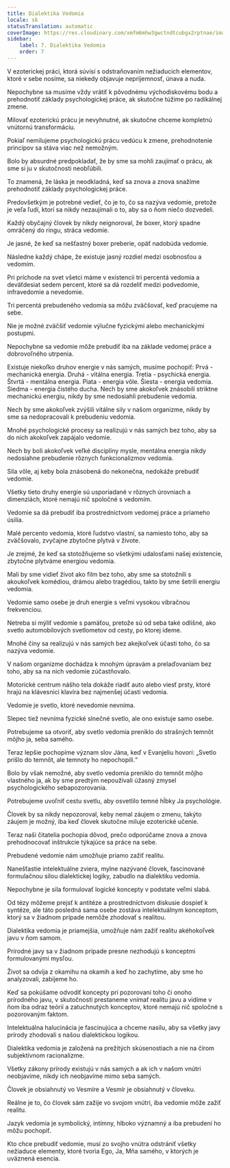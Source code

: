 ```yaml
---
title: Dialektika Vedomia
locale: sk
statusTranslation: automatic
coverImage: https://res.cloudinary.com/xmfm6mhw3gwctndtcubgx2rptnae/image/upload/v1741354419/small_cover_la_gran_rebelion_28716e29d2.webp
sidebar:
    label: 7. Dialektika Vedomia
    order: 7
---
```

V ezoterickej práci, ktorá súvisí s odstraňovaním nežiaducich elementov, ktoré v sebe nosíme, sa niekedy objavuje nepríjemnosť, únava a nuda.

Nepochybne sa musíme vždy vrátiť k pôvodnému východiskovému bodu a prehodnotiť základy psychologickej práce, ak skutočne túžime po radikálnej zmene.

Milovať ezoterickú prácu je nevyhnutné, ak skutočne chceme kompletnú vnútornú transformáciu.

Pokiaľ nemilujeme psychologickú prácu vedúcu k zmene, prehodnotenie princípov sa stáva viac než nemožným.

Bolo by absurdné predpokladať, že by sme sa mohli zaujímať o prácu, ak sme si ju v skutočnosti neobľúbili.

To znamená, že láska je neodkladná, keď sa znova a znova snažíme prehodnotiť základy psychologickej práce.

Predovšetkým je potrebné vedieť, čo je to, čo sa nazýva vedomie, pretože je veľa ľudí, ktorí sa nikdy nezaujímali o to, aby sa o ňom niečo dozvedeli.

Každý obyčajný človek by nikdy neignoroval, že boxer, ktorý spadne omráčený do ringu, stráca vedomie.

Je jasné, že keď sa nešťastný boxer preberie, opäť nadobúda vedomie.

Následne každý chápe, že existuje jasný rozdiel medzi osobnosťou a vedomím.

Pri príchode na svet všetci máme v existencii tri percentá vedomia a deväťdesiat sedem percent, ktoré sa dá rozdeliť medzi podvedomie, infravedomie a nevedomie.

Tri percentá prebudeného vedomia sa môžu zväčšovať, keď pracujeme na sebe.

Nie je možné zväčšiť vedomie výlučne fyzickými alebo mechanickými postupmi.

Nepochybne sa vedomie môže prebudiť iba na základe vedomej práce a dobrovoľného utrpenia.

Existuje niekoľko druhov energie v nás samých, musíme pochopiť: Prvá - mechanická energia. Druhá - vitálna energia. Tretia - psychická energia. Štvrtá - mentálna energia. Piata - energia vôle. Šiesta - energia vedomia. Siedma - energia čistého ducha. Nech by sme akokoľvek znásobili striktne mechanickú energiu, nikdy by sme nedosiahli prebudenie vedomia.

Nech by sme akokoľvek zvýšili vitálne sily v našom organizme, nikdy by sme sa nedopracovali k prebudeniu vedomia.

Mnohé psychologické procesy sa realizujú v nás samých bez toho, aby sa do nich akokoľvek zapájalo vedomie.

Nech by boli akokoľvek veľké disciplíny mysle, mentálna energia nikdy nedosiahne prebudenie rôznych funkcionalizmov vedomia.

Sila vôle, aj keby bola znásobená do nekonečna, nedokáže prebudiť vedomie.

Všetky tieto druhy energie sú usporiadané v rôznych úrovniach a dimenziách, ktoré nemajú nič spoločné s vedomím.

Vedomie sa dá prebudiť iba prostredníctvom vedomej práce a priameho úsilia.

Malé percento vedomia, ktoré ľudstvo vlastní, sa namiesto toho, aby sa zväčšovalo, zvyčajne zbytočne plytvá v živote.

Je zrejmé, že keď sa stotožňujeme so všetkými udalosťami našej existencie, zbytočne plytváme energiou vedomia.

Mali by sme vidieť život ako film bez toho, aby sme sa stotožnili s akoukoľvek komédiou, drámou alebo tragédiou, takto by sme šetrili energiu vedomia.

Vedomie samo osebe je druh energie s veľmi vysokou vibračnou frekvenciou.

Netreba si mýliť vedomie s pamäťou, pretože sú od seba také odlišné, ako svetlo automobilových svetlometov od cesty, po ktorej ideme.

Mnohé činy sa realizujú v nás samých bez akejkoľvek účasti toho, čo sa nazýva vedomie.

V našom organizme dochádza k mnohým úpravám a prelaďovaniam bez toho, aby sa na nich vedomie zúčastňovalo.

Motorické centrum nášho tela dokáže riadiť auto alebo viesť prsty, ktoré hrajú na klávesnici klavíra bez najmenšej účasti vedomia.

Vedomie je svetlo, ktoré nevedomie nevníma.

Slepec tiež nevníma fyzické slnečné svetlo, ale ono existuje samo osebe.

Potrebujeme sa otvoriť, aby svetlo vedomia preniklo do strašných temnôt môjho ja, seba samého.

Teraz lepšie pochopíme význam slov Jána, keď v Evanjeliu hovorí: „Svetlo prišlo do temnôt, ale temnoty ho nepochopili.“

Bolo by však nemožné, aby svetlo vedomia preniklo do temnôt môjho vlastného ja, ak by sme predtým nepoužívali úžasný zmysel psychologického sebapozorovania.

Potrebujeme uvoľniť cestu svetlu, aby osvetlilo temné hĺbky Ja psychológie.

Človek by sa nikdy nepozoroval, keby nemal záujem o zmenu, takýto záujem je možný, iba keď človek skutočne miluje ezoterické učenie.

Teraz naši čitatelia pochopia dôvod, prečo odporúčame znova a znova prehodnocovať inštrukcie týkajúce sa práce na sebe.

Prebudené vedomie nám umožňuje priamo zažiť realitu.

Nanešťastie intelektuálne zviera, mylne nazývané človek, fascinované formulačnou silou dialektickej logiky, zabudlo na dialektiku vedomia.

Nepochybne je sila formulovať logické koncepty v podstate veľmi slabá.

Od tézy môžeme prejsť k antitéze a prostredníctvom diskusie dospieť k syntéze, ale táto posledná sama osebe zostáva intelektuálnym konceptom, ktorý sa v žiadnom prípade nemôže zhodovať s realitou.

Dialektika vedomia je priamejšia, umožňuje nám zažiť realitu akéhokoľvek javu v ňom samom.

Prírodné javy sa v žiadnom prípade presne nezhodujú s konceptmi formulovanými mysľou.

Život sa odvíja z okamihu na okamih a keď ho zachytíme, aby sme ho analyzovali, zabijeme ho.

Keď sa pokúšame odvodiť koncepty pri pozorovaní toho či onoho prírodného javu, v skutočnosti prestaneme vnímať realitu javu a vidíme v ňom iba odraz teórií a zatuchnutých konceptov, ktoré nemajú nič spoločné s pozorovaným faktom.

Intelektuálna halucinácia je fascinujúca a chceme nasilu, aby sa všetky javy prírody zhodovali s našou dialektickou logikou.

Dialektika vedomia je založená na prežitých skúsenostiach a nie na čírom subjektívnom racionalizme.

Všetky zákony prírody existujú v nás samých a ak ich v našom vnútri neobjavíme, nikdy ich neobjavíme mimo seba samých.

Človek je obsiahnutý vo Vesmíre a Vesmír je obsiahnutý v človeku.

Reálne je to, čo človek sám zažije vo svojom vnútri, iba vedomie môže zažiť realitu.

Jazyk vedomia je symbolický, intímny, hlboko významný a iba prebudení ho môžu pochopiť.

Kto chce prebudiť vedomie, musí zo svojho vnútra odstrániť všetky nežiaduce elementy, ktoré tvoria Ego, Ja, Mňa samého, v ktorých je uväznená esencia.

